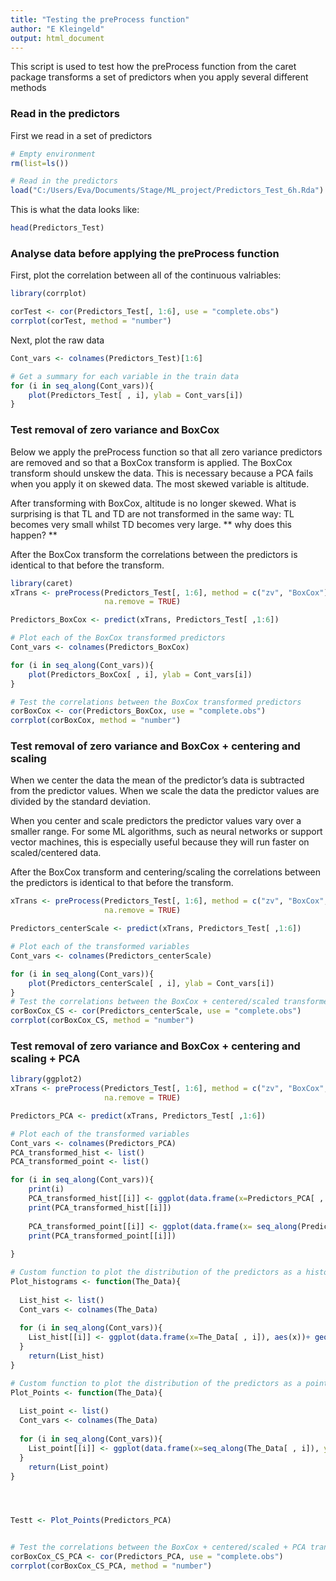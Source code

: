 ```yaml
---
title: "Testing the preProcess function"
author: "E Kleingeld"
output: html_document
---
```



This script is used to test how the preProcess function from the caret package transforms a set of predictors when you apply several different methods

### Read in the predictors

First we read in a set of predictors 
```r
# Empty environment
rm(list=ls())

# Read in the predictors
load("C:/Users/Eva/Documents/Stage/ML_project/Predictors_Test_6h.Rda")


```
This is what the data looks like: 

```r
head(Predictors_Test)
``` 


### Analyse data before applying the preProcess function 

First, plot the correlation between all of the continuous valriables:
```r
library(corrplot)

corTest <- cor(Predictors_Test[, 1:6], use = "complete.obs")
corrplot(corTest, method = "number")

```

Next, plot the raw data

```r
Cont_vars <- colnames(Predictors_Test)[1:6]

# Get a summary for each variable in the train data
for (i in seq_along(Cont_vars)){
    plot(Predictors_Test[ , i], ylab = Cont_vars[i])
}

````

### Test removal of zero variance and BoxCox

Below we apply the preProcess function so that all zero variance predictors are removed and so that a BoxCox transform is applied. The BoxCox transform should unskew the data. This is necessary because a PCA fails when you apply it on skewed data. The most skewed variable is altitude. 

After transforming with BoxCox, altitude is no longer skewed. What is surprising is that TL and TD are not transformed in the same way: TL becomes very small whilst TD becomes very large. ** why does this happen? ** 

After the BoxCox transform the correlations between the predictors is identical to that before the transform. 

```r
library(caret)
xTrans <- preProcess(Predictors_Test[, 1:6], method = c("zv", "BoxCox"),
                     na.remove = TRUE)

Predictors_BoxCox <- predict(xTrans, Predictors_Test[ ,1:6])

# Plot each of the BoxCox transformed predictors
Cont_vars <- colnames(Predictors_BoxCox)

for (i in seq_along(Cont_vars)){
    plot(Predictors_BoxCox[ , i], ylab = Cont_vars[i])
}

# Test the correlations between the BoxCox transformed predictors
corBoxCox <- cor(Predictors_BoxCox, use = "complete.obs")
corrplot(corBoxCox, method = "number")

```

### Test removal of zero variance and BoxCox + centering and scaling
When we center the data the mean of the predictor's data is subtracted from the predictor values. 
When we scale the data the predictor values are divided by the standard deviation.

When you center and scale predictors the predictor values vary over a smaller range. For some ML algorithms, such as neural networks or support vector machines, this is especially useful because they will run faster on scaled/centered data. 


After the BoxCox transform and centering/scaling the correlations between the predictors is identical to that before the transform. 


```r
xTrans <- preProcess(Predictors_Test[, 1:6], method = c("zv", "BoxCox",  "center", "scale"),
                     na.remove = TRUE)

Predictors_centerScale <- predict(xTrans, Predictors_Test[ ,1:6])

# Plot each of the transformed variables
Cont_vars <- colnames(Predictors_centerScale)

for (i in seq_along(Cont_vars)){
    plot(Predictors_centerScale[ , i], ylab = Cont_vars[i])
}
# Test the correlations between the BoxCox + centered/scaled transformed predictors
corBoxCox_CS <- cor(Predictors_centerScale, use = "complete.obs")
corrplot(corBoxCox_CS, method = "number")
```

### Test removal of zero variance and BoxCox + centering and scaling + PCA
```r
library(ggplot2)
xTrans <- preProcess(Predictors_Test[, 1:6], method = c("zv", "BoxCox",  "center", "scale", "pca"),
                     na.remove = TRUE)

Predictors_PCA <- predict(xTrans, Predictors_Test[ ,1:6])

# Plot each of the transformed variables
Cont_vars <- colnames(Predictors_PCA)
PCA_transformed_hist <- list()
PCA_transformed_point <- list()

for (i in seq_along(Cont_vars)){
    print(i)
    PCA_transformed_hist[[i]] <- ggplot(data.frame(x=Predictors_PCA[ , i]), aes(x))+ geom_histogram()+ ylab(Cont_vars[i])
    print(PCA_transformed_hist[[i]])
    
    PCA_transformed_point[[i]] <- ggplot(data.frame(x= seq_along(Predictors_PCA[ , i]), y = Predictors_PCA[ ,i]), aes(x, y)) + geom_point()+ ylab(Cont_vars[i])
    print(PCA_transformed_point[[i]])
    
}

# Custom function to plot the distribution of the predictors as a histogram
Plot_histograms <- function(The_Data){
  
  List_hist <- list()
  Cont_vars <- colnames(The_Data)
  
  for (i in seq_along(Cont_vars)){
    List_hist[[i]] <- ggplot(data.frame(x=The_Data[ , i]), aes(x))+ geom_histogram()+ ylab(Cont_vars[i])
  }
    return(List_hist)
}

# Custom function to plot the distribution of the predictors as a point plot with y = predictor and x = index number
Plot_Points <- function(The_Data){
  
  List_point <- list()
  Cont_vars <- colnames(The_Data)
  
  for (i in seq_along(Cont_vars)){
    List_point[[i]] <- ggplot(data.frame(x=seq_along(The_Data[ , i]), y = The_Data[ , i]), aes(x, y))+ geom_point()+ ylab(Cont_vars[i])
  }
    return(List_point)
}




Testt <- Plot_Points(Predictors_PCA)


# Test the correlations between the BoxCox + centered/scaled + PCA transformed predictors
corBoxCox_CS_PCA <- cor(Predictors_PCA, use = "complete.obs")
corrplot(corBoxCox_CS_PCA, method = "number")
```



